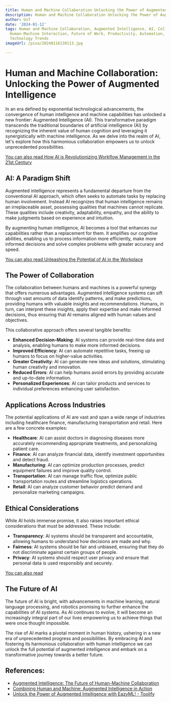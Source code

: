```yaml
---
title: Human and Machine Collaboration Unlocking the Power of Augmented Intelligence
description: Human and Machine Collaboration Unlocking the Power of Augmented Intelligence
author: Usf
date: '2024-01-12'
tags: Human and Machine Collaboration, Augmented Intelligence, AI, Collaboration,
  Human-Machine Interaction, Future of Work, Productivity, Automation, Digital Transformation,
  Technology Trends
imageUrl: /pixa/20240116130113.jpg

---
```

# Human and Machine Collaboration: Unlocking the Power of Augmented Intelligence

In an era defined by exponential technological advancements, the convergence of human  intelligence and machine capabilities has unlocked a new frontier:  Augmented Intelligence (AI). This transformative paradigm transcends the traditional boundaries of artificial intelligence (AI) by recognizing the inherent value of human cognition and leveraging it synergistically with machine  intelligence. As we delve into the  realm of AI, let's explore how this harmonious collaboration empowers us  to unlock unprecedented possibilities.

[You can also  read How AI is Revolutionizing Workflow Management in the 21st  Century](How%20AI%20is%20Revolutionizing%20Workflow%20Management%20in%20the%2021st%20Century)


## AI: A Paradigm Shift

Augmented intelligence represents a fundamental departure from the conventional AI approach, which often seeks  to automate tasks by replacing  human  involvement. Instead AI recognizes that human intelligence remains an irreplaceable asset, possessing qualities that machines cannot replicate. These qualities include creativity, adaptability, empathy, and the ability to make judgments based on experience and intuition.

By augmenting human intelligence, AI  becomes a tool that enhances our capabilities rather than a replacement for them. It amplifies our cognitive abilities, enabling us to process information more  efficiently, make more informed decisions and solve complex problems with greater accuracy and speed.

[You can  also read Unleashing the Potential of AI in the Workplace](Unleashing%20the%20Potential%20of%20AI%20in%20the%20Workplace)


##  The Power of Collaboration

The collaboration between humans and machines is a powerful synergy that offers numerous advantages. Augmented intelligence systems  can sift through vast amounts of data identify patterns, and make predictions, providing humans with valuable insights and recommendations. Humans, in  turn, can interpret these insights,  apply their  expertise and make informed decisions, thus ensuring that AI remains aligned with human values and objectives.

This collaborative approach  offers several tangible benefits:

- **Enhanced Decision-Making**: AI systems can  provide real-time  data and analysis, enabling humans to make more informed decisions.
- **Improved Efficiency**: AI can automate repetitive tasks, freeing up humans to focus on higher-value activities.
- **Greater Creativity**: AI can generate new ideas and solutions,  stimulating human creativity and innovation.
- **Reduced  Errors**: AI can  help humans avoid errors by providing  accurate  and up-to-date information.
- **Personalized Experiences**: AI can tailor products and services  to individual preferences enhancing user satisfaction.


## Applications Across Industries

The potential applications  of AI  are vast and span a wide range of industries  including healthcare finance,  manufacturing transportation and retail.  Here are a few concrete examples:

- **Healthcare**: AI can assist doctors  in diagnosing diseases more accurately recommending appropriate treatments, and personalizing  patient care.
- **Finance**: AI can analyze  financial data, identify investment opportunities and detect fraud.
-  **Manufacturing**: AI can optimize production processes, predict equipment failures and improve quality control.
- **Transportation**:  AI can manage  traffic flow, optimize public transportation routes and streamline logistics  operations.
- **Retail**: AI can analyze customer behavior predict demand and  personalize marketing campaigns.

##  Ethical Considerations

While AI holds immense promise, it also  raises  important ethical considerations that must be addressed. These include:

- **Transparency**: AI systems should be  transparent and accountable, allowing humans to understand how decisions are made and why.
- **Fairness**:  AI systems should be fair and unbiased, ensuring that  they do not discriminate against certain groups of people.
-  **Privacy**: AI  systems should respect user privacy and ensure that  personal data is used responsibly  and securely.

[You can  also read ]()


## The Future of AI

The future of AI  is bright, with advancements in machine learning, natural language processing, and robotics promising to further enhance  the capabilities of AI systems. As AI continues to  evolve, it  will become an increasingly integral part of our lives empowering us to achieve things  that were once thought  impossible.

The rise of AI marks a  pivotal moment in human history, ushering in  a new era of unprecedented progress and possibilities. By embracing AI and fostering its harmonious collaboration with human intelligence we can unlock the full potential of  augmented intelligence and embark on  a  transformative journey towards a better future.

## References:
- [Augmented Intelligence: The Future of Human-Machine Collaboration](https://www.linkedin.com/pulse/augmented-intelligence-future-human-machine-smallman)
- [Combining Human and Machine: Augmented Intelligence in Action](https://www.linkedin.com/pulse/combining-human-machine-augmented-intelligence-action-nicolas-babin-f8ete)
- [Unlock the Power of Augmented Intelligence with EazyML! - Toolify](https://www.toolify.ai/ai-news/unlock-the-power-of-augmented-intelligence-with-eazyml-397402)
